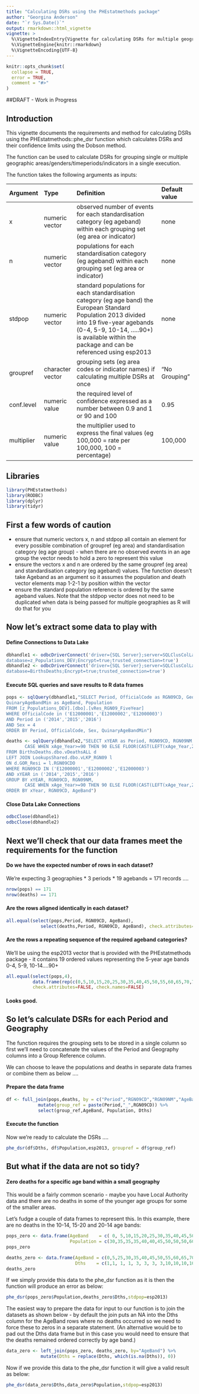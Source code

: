 ```yaml
---
title: "Calculating DSRs using the PHEstatmethods package"
author: "Georgina Anderson"
date: "`r Sys.Date()`"
output: rmarkdown::html_vignette
vignette: >
  %\VignetteIndexEntry{Vignette for calculating DSRs for multiple geographies and time periods using data from the Data Lake}
  %\VignetteEngine{knitr::rmarkdown}
  %\VignetteEncoding{UTF-8}
---
```


```r
knitr::opts_chunk$set(
  collapse = TRUE,
  error = TRUE,
  comment = "#>"
)
```

##DRAFT - Work in Progress



## Introduction
This vignette documents the requirements and method for calculating DSRs using the PHEstatmethods::phe_dsr function 
which calculates DSRs and their confidence limits using the Dobson method.


The function can be used to calculate DSRs for grouping single or multiple geographic areas/genders/timeperiods/indicators in a single execution.


The function takes the following arguments as inputs:

| Argument  | Type            | Definition                                                                |Default value  |
|:----------|:----------------|:--------------------------------------------------------------------------|:--------------|
| x         | numeric vector  | observed number of events for each standardisation category (eg ageband) within each grouping set (eg area or indicator)    | none          |
| n         | numeric vector  | populations for each standardisation category (eg ageband) within each grouping set (eg area or indicator)| none          |
| stdpop    | numeric vector  | standard populations for each standardisation category (eg age band) the European Standard Population 2013 divided into 19 five-year agebands (0-4, 5-9, 10-14, .....90+) is available within the package and can be referenced using esp2013   | none          | 
| groupref  | character vector| grouping sets (eg area codes or indicator names) if calculating multiple DSRs at once   | "No Grouping" |
| conf.level| numeric value   | the required level of confidence expressed as a number between 0.9 and 1 or 90 and 100  | 0.95          |
| multiplier| numeric value   | the multiplier used to express the final values (eg 100,000 = rate per 100,000, 100 = percentage)                          | 100,000       |



## Libraries

```r
library(PHEstatmethods)
library(RODBC)
library(dplyr)
library(tidyr)
```


## First a few words of caution
* ensure that numeric vectors x, n and stdpop all contain an element for every possible combination of groupref  (eg area) and standardisation category (eg age group) - when there are no observed events in an age group the vector needs to hold a zero to represent this value
* ensure the vectors x and n are ordered by the same groupref (eg area) and standardisation category (eg ageband) values.  The function doesn't take Ageband as an argument so it assumes the population and death vector elements map 1-2-1 by position within the vector
* ensure the standard population reference is ordered by the same ageband values.  Note that the stdpop vector does not need to be duplicated when data is being passed for multiple geographies as R will do that for you

## Now let's extract some data to play with

#### Define Connections to Data Lake
```r
dbhandle1 <- odbcDriverConnect('driver={SQL Server};server=SQLClusColLake\\Lake;
database=z_Populations_DEV;Encrypt=true;trusted_connection=true')
dbhandle2 <- odbcDriverConnect('driver={SQL Server};server=SQLClusColLake\\Lake;
database=BirthsDeaths;Encrypt=true;trusted_connection=true')
```

#### Execute SQL queries and save results to R data frames
```r
pops <- sqlQuery(dbhandle1,"SELECT Period, OfficialCode as RGN09CD, GeoName as RGN09NM, 
QuinaryAgeBandMin as AgeBand, Population
FROM [z_Populations_DEV].[dbo].[vRes_RGN09_FiveYear]
WHERE OfficialCode in ('E12000001','E12000002','E12000003')
AND Period in ('2014','2015','2016')
AND Sex = 4
ORDER BY Period, OfficialCode, Sex, QuinaryAgeBandMin")

deaths <- sqlQuery(dbhandle2,"SELECT xYEAR as Period, RGN09CD, RGN09NM, 
       CASE WHEN xAge_Year>=90 THEN 90 ELSE FLOOR(CAST(LEFT(xAge_Year,2) AS FLOAT)/5)*5 END AS AgeBand, COUNT(*) AS Dths
FROM BirthsDeaths.dbo.vDeathsALL d
LEFT JOIN LookupsShared.dbo.vLKP_RGN09 l
ON d.GOR_Resi = l.RGN09CDO 
WHERE RGN09CD IN ('E12000001','E12000002','E12000003')
AND xYEAR in ('2014','2015','2016')
GROUP BY xYEAR, RGN09CD, RGN09NM, 
       CASE WHEN xAge_Year>=90 THEN 90 ELSE FLOOR(CAST(LEFT(xAge_Year,2) AS FLOAT)/5)*5 END
ORDER BY xYear, RGN09CD, AgeBand")
```

#### Close Data Lake Connections
```r
odbcClose(dbhandle1)
odbcClose(dbhandle2)
```


## Next we'll check that our data frames meet the requirements for the function

#### Do we have the expected number of rows in each dataset?
We're expecting 3 geographies * 3 periods * 19 agebands = 171 records ....

```r
nrow(pops) == 171
nrow(deaths) == 171
```

#### Are the rows aligned identically in each dataset?
``` r
all.equal(select(pops,Period, RGN09CD, AgeBand),
             select(deaths,Period, RGN09CD, AgeBand), check.attributes=FALSE, check.names=FALSE)
```

#### Are the rows a repeating sequence of the required ageband categories? 
We'll be using the esp2013 vector that is provided with the PHEstatmethods package -
it contains 19 ordered values representing the 5-year age bands 0-4, 5-9, 10-14....90+
``` r
all.equal(select(pops,4),
          data.frame(rep(c(0,5,10,15,20,25,30,35,40,45,50,55,60,65,70,75,80,85,90),times=9)),
          check.attributes=FALSE, check.names=FALSE)
```

#### Looks good.

## So let's calculate DSRs for each Period and Geography 
The function requires the grouping sets to be stored in a single column so first we'll need to concatenate
the values of the Period and Geography columns into a Group Reference column.

We can choose to leave the populations and deaths in separate data frames or combine them as below ....

#### Prepare the data frame

``` r
df <- full_join(pops,deaths, by = c("Period","RGN09CD","RGN09NM","AgeBand")) %>%
            mutate(group_ref = paste(Period,"_",RGN09CD)) %>%
            select(group_ref,AgeBand, Population, Dths)
```
 
#### Execute the function
 
Now we're ready to calculate the DSRs .... 
 
``` r
phe_dsr(df$Dths, df$Population,esp2013, groupref = df$group_ref)

```

## But what if the data are not so tidy?

#### Zero deaths for a specific age band within a small geography
This would be a fairly common scenario - maybe you have Local Authority data and there are no deaths in some of the younger age groups for some of the smaller areas.  

Let's fudge a couple of data frames to represent this.  In this example, there are no deaths in the 10-14, 15-20 and 20-14 age bands:

``` r
pops_zero <- data.frame(AgeBand    = c( 0, 5,10,15,20,25,30,35,40,45,50,55,60,65,70,75,80,85,90),
                        Population = c(30,35,35,35,40,40,45,50,50,50,60,60,70,75,70,60,20,20,15))
pops_zero

deaths_zero <- data.frame(AgeBand = c(0,5,25,30,35,40,45,50,55,60,65,70,75,80,85,90),
                          Dths    = c(1,1, 1, 1, 3, 3, 3, 3,10,10,10,10, 8, 8, 8, 8))
deaths_zero
```

If we simply provide this data to the phe_dsr function as it is then the function will produce an error as below:
``` r
phe_dsr(pops_zero$Population,deaths_zero$Dths,stdpop=esp2013)
```
The easiest way to prepare the data for input to our function is to join the datasets as shown below - by default the join puts an NA into the Dths column for the AgeBand rows where no deaths occurred so we need to force these to zeros in a separate statement.  (An alternative would be to pad out the Dths data frame but in this case you would need to ensure that the deaths remained ordered correctly by age band.) 

``` r
data_zero <- left_join(pops_zero, deaths_zero, by="AgeBand") %>%
             mutate(Dths = replace(Dths, which(is.na(Dths)), 0))
```

Now if we provide this data to the phe_dsr function it will give a valid result as below:
``` r
phe_dsr(data_zero$Dths,data_zero$Population,stdpop=esp2013)
```


